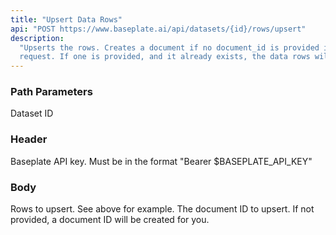 ```yaml
---
title: "Upsert Data Rows"
api: "POST https://www.baseplate.ai/api/datasets/{id}/rows/upsert"
description:
  "Upserts the rows. Creates a document if no document_id is provided in the
  request. If one is provided, and it already exists, the data rows will be replaced."
---
```


### Path Parameters

<ParamField path="id" type="string" required>
  Dataset ID
</ParamField>

### Header

<ParamField header="Authorization" type="string" required>
  Baseplate API key. Must be in the format "Bearer $BASEPLATE_API_KEY"
</ParamField>

### Body

<ParamField body="rows" type="array" required>
  Rows to upsert. See above for example.
</ParamField>

<ParamField body="document-id" type="string">
  The document ID to upsert. If not provided, a document ID will be created for
  you.
</ParamField>
